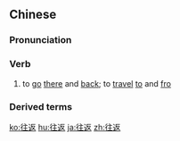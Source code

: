 ==Chinese==
{{zh-forms}}

===Pronunciation===
{{zh-pron
|m=wǎngfǎn
|c=wong5 faan2
|mn=qz,xm,zz:óng-hoán
|ma=Zh-wangfan.ogg
|cat=v
}}

===Verb===
{{zh-verb}}

# to [[go]] [[there]] and [[back]]; to [[travel]] [[to]] and [[fro]]

===Derived terms===
{{zh-der|往返票}}

{{zh-cat|Advanced}}

[[ko:往返]]
[[hu:往返]]
[[ja:往返]]
[[zh:往返]]